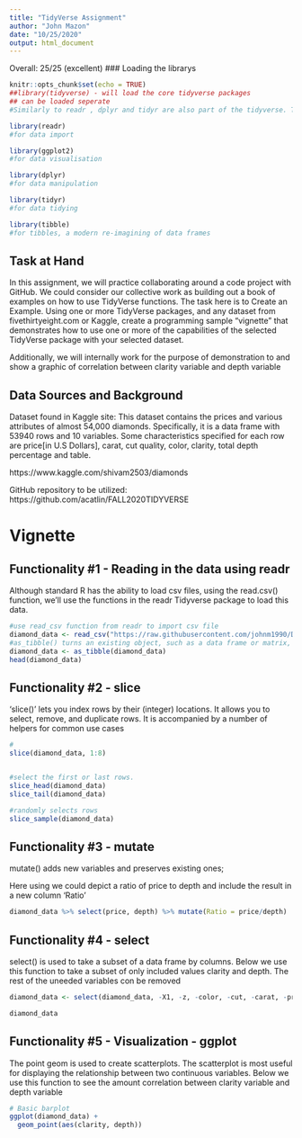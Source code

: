 ---
title: "TidyVerse Assignment"
author: "John Mazon"
date: "10/25/2020"
output: html_document
---

Overall: 25/25 (excellent)
### Loading the librarys

```{r setup, include=FALSE}
knitr::opts_chunk$set(echo = TRUE)
##library(tidyverse) - will load the core tidyverse packages
## can be loaded seperate
#Similarly to readr , dplyr and tidyr are also part of the tidyverse. These packages were loaded in R's memory when we called library(tidyverse)

library(readr)
#for data import

library(ggplot2)
#for data visualisation

library(dplyr)
#for data manipulation

library(tidyr)
#for data tidying

library(tibble)
#for tibbles, a modern re-imagining of data frames
```

## Task at Hand
In this assignment, we will practice collaborating around a code project with GitHub.  We could consider our collective work as building out a book of examples on how to use TidyVerse functions.
The task here is to Create an Example.  Using one or more TidyVerse packages, and any dataset from fivethirtyeight.com or Kaggle, create a programming sample “vignette” that demonstrates how to use one or more of the capabilities of the selected TidyVerse package with your selected dataset. 

Additionally, we will internally work for the purpose of demonstration to 
and show a graphic of correlation between clarity variable and depth variable


## Data Sources and Background
Dataset found in Kaggle site:
This dataset contains the prices and various attributes of almost 54,000 diamonds. Specifically, it is a data frame with 53940 rows and 10 variables. Some characteristics specified for each row are price[in U.S Dollars], carat, cut quality, color, clarity, total depth percentage and table.  

https://www.kaggle.com/shivam2503/diamonds


GitHub repository to be utilized: 
https://github.com/acatlin/FALL2020TIDYVERSE


# Vignette

## Functionality #1 - Reading in the data using readr

Although standard R has the ability to load csv files, using the read.csv() function, we’ll use the functions in the readr Tidyverse package to load this data.

```{r}
#use read_csv function from readr to import csv file
diamond_data <- read_csv("https://raw.githubusercontent.com/johnm1990/DATA607/master/diamonds.csv")
#as_tibble() turns an existing object, such as a data frame or matrix, into a so-called tibble, a data frame with class tbl_df . 
diamond_data <- as_tibble(diamond_data)
head(diamond_data)

```

## Functionality #2 - slice

'slice()' lets you index rows by their (integer) locations. It allows you to select, remove, and duplicate rows. It is accompanied by a number of helpers for common use cases
```{r}
#
slice(diamond_data, 1:8)


#select the first or last rows.
slice_head(diamond_data)
slice_tail(diamond_data)

#randomly selects rows
slice_sample(diamond_data)

```

## Functionality #3 - mutate
mutate() adds new variables and preserves existing ones; 

Here using we could depict a ratio of price to depth and include the result in a new column 'Ratio'
```{r}

diamond_data %>% select(price, depth) %>% mutate(Ratio = price/depth)


```


## Functionality #4 - select
select() is used to take a subset of a data frame by columns.
Below we use this function to take a subset of only included values clarity and depth. The rest of the uneeded variables con be removed
```{r}
diamond_data <- select(diamond_data, -X1, -z, -color, -cut, -carat, -price)

diamond_data

```


## Functionality #5 - Visualization - ggplot
The point geom is used to create scatterplots. The scatterplot is most useful for displaying the relationship between two continuous variables.
Below we use this function to see the amount correlation between clarity variable and depth variable

```{r}

# Basic barplot
ggplot(diamond_data) +
  geom_point(aes(clarity, depth))
  
   

```
